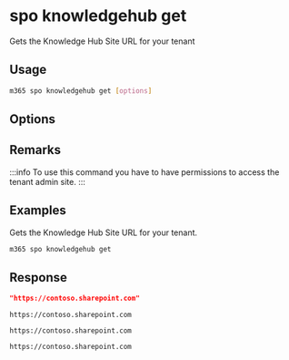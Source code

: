 
# spo knowledgehub get

Gets the Knowledge Hub Site URL for your tenant

## Usage

```sh
m365 spo knowledgehub get [options]
```

## Options

<Global />

## Remarks

:::info
To use this command you have to have permissions to access the tenant admin site.
:::

## Examples

Gets the Knowledge Hub Site URL for your tenant.

```sh
m365 spo knowledgehub get
```

## Response

<Tabs>
  <TabItem value="json" label="JSON">

  ```json
  "https://contoso.sharepoint.com"
  ```

  </TabItem>
  <TabItem value="text" label="Text">

  ```text
  https://contoso.sharepoint.com
  ```

  </TabItem>
  <TabItem value="csv" label="CSV">

  ```csv
  https://contoso.sharepoint.com
  ```

  </TabItem>
  <TabItem value="md" label="Markdown">

  ```md
  https://contoso.sharepoint.com
  ```

  </TabItem>
</Tabs>
